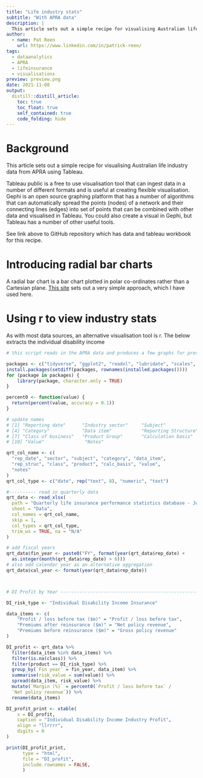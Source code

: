 ```yaml
---
title: "Life industry stats"
subtitle: "With APRA data"
description: | 
  This article sets out a simple recipe for visualising Australian life industry data from APRA using Tableau.
author:
  - name: Pat Reen 
    url: https://www.linkedin.com/in/patrick-reen/
tags:
  - dataanalytics
  - APRA
  - lifeinsurance
  - visualisations
preview: preview.png
date: 2021-11-08
output:
  distill::distill_article: 
    toc: true
    toc_float: true
    self_contained: true
    code_folding: hide
---
```


# Background 
This article sets out a simple recipe for visualising Australian life industry data from APRA using Tableau. 

Tableau public is a free to use visualisation tool that can ingest data in a number of different formats and is useful at creating flexible visualisation. Gephi is an open source graphing platform that has a number of algorithms that can automatically spread the points (nodes) of a network and their connecting lines (edges) into set of points that can be combined with other data and visualised in Tableau. You could also create a visual in Gephi, but Tableau has a number of other useful tools.

See link above to GitHub repository which has data and tableau workbook for this recipe.

# Introducing radial bar charts
A radial bar chart is a bar chart plotted in polar co-ordinates rather than a Cartesian plane. [This site](https://www.thedataschool.co.uk/jack-parry/create-a-radial-bar-chart-in-tableau) sets out a very simple approach, which I have used here.

# Using r to view industry stats
As with most data sources, an alternative visualisation tool is r. The below extracts the individual disability income 

```r
# this script reads in the APRA data and produces a few graphs for presentation

packages <- c("tidyverse", "ggplot2", "readxl", "lubridate", "scales", "xtable")
install.packages(setdiff(packages, rownames(installed.packages())))  
for (package in packages) {
    library(package, character.only = TRUE)
}

percent0 <- function(value) {
  return(percent(value, accuracy = 0.1))
}

# update names
# [1] "Reporting date"      "Industry sector"     "Subject"
# [4] "Category"            "Data item"           "Reporting Structure"
# [7] "Class of business"   "Product Group"       "Calculation basis"
# [10] "Value"               "Notes"

qrt_col_name <- c(
  "rep_date", "sector", "subject", "category", "data_item",
  "rep_struc", "class", "product", "calc_basis", "value",
  "notes"
)
qrt_col_type <- c("date", rep("text", 8), "numeric", "text")

#---------- read in quarterly data
qrt_data <- read_xlsx(
  path = "Quarterly life insurance performance statistics database - June 2008 to June 2021.xlsx",
  sheet = "Data", 
  col_names = qrt_col_name, 
  skip = 1, 
  col_types = qrt_col_type,
  trim_ws = TRUE, na = "N/A"
)

# add fiscal years
qrt_data$fin_year <- paste0("FY", format(year(qrt_data$rep_date) +
  as.integer(month(qrt_data$rep_date) > 6)))
# also add calendar year as an alternative aggregation
qrt_data$cal_year <- format(year(qrt_data$rep_date))



# DI Profit by Year -----------------------------------------------------

DI_risk_type <- "Individual Disability Income Insurance"

data_items <- c(
    "Profit / loss before tax ($m)" = "Profit / loss before tax",
    "Premiums after reinsurance ($m)" = "Net policy revenue",
    "Premiums before reinsurance ($m)" = "Gross policy revenue"
)

DI_profit <- qrt_data %>%
  filter(data_item %in% data_items) %>%
  filter(is.na(class)) %>%
  filter(product == DI_risk_type) %>%
  group_by(`Fin year` = fin_year, data_item) %>%
  summarise(risk_value = sum(value)) %>%
  spread(data_item, risk_value) %>% 
  mutate(`Margin (%)` = percent0(`Profit / loss before tax` /
  `Net policy revenue`)) %>%
  rename(data_items)

DI_profit_print <- xtable(
    x = DI_profit,
    caption = "Individual Disability Income Industry Profit",
    align = "llrrrr",
    digits = 0
)

print(DI_profit_print, 
      type = "html",
      file = "DI_profit",
      include.rownames = FALSE,
      ) 
```


